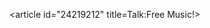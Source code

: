 <article id="24219212" title=Talk:Free Music!>
	<talkpage id="24219212" title="Talk:Free Music!">
{{album|class=stub}}
	</talkpage>
</article>